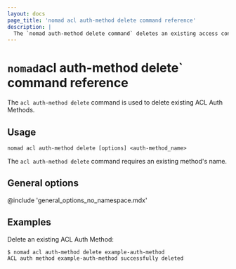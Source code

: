```yaml
---
layout: docs
page_title: 'nomad acl auth-method delete command reference'
description: |
  The `nomad auth-method delete command` deletes an existing access control list (ACL) authentication method.
---
```


# `nomad`acl auth-method delete` command reference

The `acl auth-method delete` command is used to delete existing ACL Auth Methods.

## Usage

```plaintext
nomad acl auth-method delete [options] <auth-method_name>
```

The `acl auth-method delete` command requires an existing method's name.

## General options

@include 'general_options_no_namespace.mdx'

## Examples

Delete an existing ACL Auth Method:

```shell-session
$ nomad acl auth-method delete example-auth-method
ACL auth method example-auth-method successfully deleted
```
